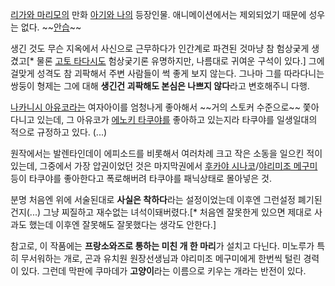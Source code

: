 [[리가와 마리모]]의 만화 [[아기와 나]]의 등장인물. 애니메이션에서는 제외되었기 때문에 성우는 없다. ~~[[안습]]~~

생긴 것도 무슨 지옥에서 사신으로 근무하다가 인간계로 파견된 것마냥 참 험상궂게 생겼고[* 물론 [[고토 타다시]]도 험상궂기론 유명하지만, 나름대로 귀여운 구석이 있다.] 그에 걸맞게 성격도 참 괴팍해서 주변 사람들이 썩 좋게 보지 않는다. 그나마 그를 따라다니는 쌍둥이 형제는 그에 대해 '''생긴건 괴팍해도 본심은 나쁘지 않다'''라고 변호해주니 다행.

[[나카니시 아유코]]라는 여자아이를 엄청나게 좋아해서 ~~거의 스토커 수준으로~~ 쫓아다니고 있는데, 그 아유코가 [[에노키 타쿠야]]를 좋아하고 있는지라 타쿠야를 일생일대의 적으로 규정하고 있다. (...)

원작에서는 발렌타인데이 에피소드를 비롯해서 여러차례 크고 작은 소동을 일으킨 적이 있는데, 그중에서 가장 압권이었던 것은 마지막권에서 [[후카야 시나코]]/[[야리미조 메구미]] 등이 타쿠야를 좋아한다고 폭로해버려 타쿠야를 패닉상태로 몰아넣은 것. 

분명 처음엔 위에 서술된대로 '''사실은 착하다'''라는 설정이었는데 이후엔 그런설정 폐기된건지(...) 그냥 찌질하고 재수없는 녀석이돼버렸다.[* 처음엔 잘못한게 있으면 제대로 사과도 했는데 이후엔 잘못해도 잘못했다는 생각도 안한다.]

참고로, 이 작품에는 '''프랑소와즈로 통하는 미친 개 한 마리'''가 설치고 다닌다. 미노루가 특히 무서워하는 개로, 곤과 유치원 원장선생님과 야리미조 메구미에게 한번씩 털린 경력이 있다. 그런데 막판에 쿠마데가 '''고양이'''라는 이름으로 키우는 개라는 반전이 있다.
